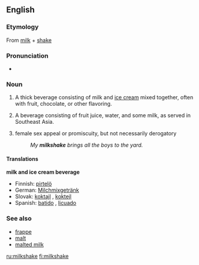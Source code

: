 ==English==

===Etymology===
From [[milk]] + [[shake]]

===Pronunciation===
*{{audio|en-us-milkshake.ogg|Audio (US)}}

===Noun===
{{en-noun}}

# {{context|beverages}} A thick beverage consisting of milk and [[ice cream]] mixed together, often with fruit, chocolate, or other flavoring.
# {{context|beverages}} {{italbrac|nonstandard}} A beverage consisting of fruit juice, water, and some milk, as served in Southeast Asia.
# {{context|Slang}} female sex appeal or promiscuity, but not necessarily derogatory
#: ''My '''milkshake''' brings all the boys to the yard.''

====Translations====
'''milk and ice cream beverage'''
*Finnish: [[pirtelö]]
*German: [[Milchmixgetränk]] {{n}}
*Slovak: [[koktajl]] {{m}}, [[koktejl]] {{m}}
*Spanish: [[batido]] {{m}}, [[licuado]] {{m}}

===See also===
*[[frappe]]
*[[malt]]
*[[malted milk]]
[[ru:milkshake]]
[[fi:milkshake]]
